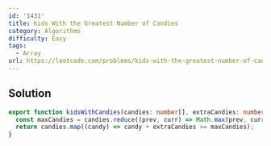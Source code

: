 ```yaml
---
id: '1431'
title: Kids With the Greatest Number of Candies
category: Algorithms
difficulty: Easy
tags:
  - Array
url: https://leetcode.com/problems/kids-with-the-greatest-number-of-candies
---
```


## Solution

```typescript showLineNumbers
export function kidsWithCandies(candies: number[], extraCandies: number): boolean[] {
  const maxCandies = candies.reduce((prev, curr) => Math.max(prev, curr), 0);
  return candies.map((candy) => candy + extraCandies >= maxCandies);
}
```
